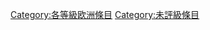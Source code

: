{{Articles by Quality|topic=欧洲|project=欧洲|format=TOC}}
{{Wikipedia category}}
{{emptycat}}
{{catmore1|[[Wikipedia:欧洲專題|Wikipedia:欧洲專題]]}}
[[Category:各等級欧洲條目|Category:各等級欧洲條目]]
[[Category:未評級條目|Category:未評級條目]]